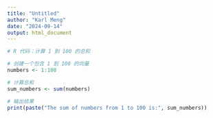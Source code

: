 ```yaml
---
title: "Untitled"
author: "Karl Meng"
date: "2024-09-14"
output: html_document
---
```


```r
# R 代码：计算 1 到 100 的总和

# 创建一个包含 1 到 100 的向量
numbers <- 1:100

# 计算总和
sum_numbers <- sum(numbers)

# 输出结果
print(paste("The sum of numbers from 1 to 100 is:", sum_numbers))

```

